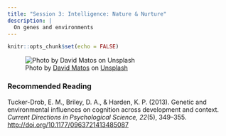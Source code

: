 ```yaml
---
title: "Session 3: Intelligence: Nature & Nurture"
description: |
  On genes and environments
---
```


```r
knitr::opts_chunk$set(echo = FALSE)
```

![<span>Photo by <a href="https://unsplash.com/@davidmatos?utm_source=unsplash&amp;utm_medium=referral&amp;utm_content=creditCopyText">David Matos</a> on <a href="https://unsplash.com/s/photos/brain?utm_source=unsplash&amp;utm_medium=referral&amp;utm_content=creditCopyText">Unsplash</a></span>](photos/david-matos-xtLIgpytpck-unsplash.jpg)

### Recommended Reading

Tucker-Drob, E. M., Briley, D. A., & Harden, K. P. (2013). Genetic and environmental influences on cognition across development and context. *Current Directions in Psychological Science, 22*(5), 349–355. [http://doi.org/10.1177/0963721413485087](https://github.com/matarui/kogpsy/raw/main/docs/literature/TuckerDrob_2013_CDiPS.pdf)